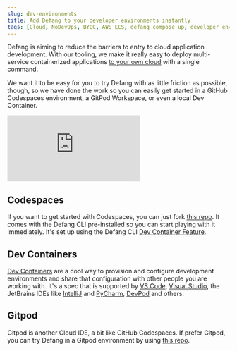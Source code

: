 ```yaml
---
slug: dev-environments
title: Add Defang to your developer environments instantly
tags: [Cloud, NoDevOps, BYOC, AWS ECS, defang compose up, developer environments, Cloud IDEs, CDE]
---
```


Defang is aiming to reduce the barriers to entry to cloud application development. With our tooling, we make it really easy to deploy multi-service containerized applications [to your own cloud](https://docs.defang.io/docs/concepts/defang-byoc) with a single command.

We want it to be easy for you to try Defang with as little friction as possible, though, so we have done the work so you can easily get started in a GitHub Codespaces environment, a GitPod Workspace, or even a local Dev Container.

<iframe style={{
    width: '100%',
    aspectRatio: '560/315',
}} src="https://www.youtube.com/embed/71pmCfLdxTg?si=7hRL-4uyTDANLe78" title="YouTube video player" frameborder="0" allow="accelerometer; autoplay; clipboard-write; encrypted-media; gyroscope; picture-in-picture; web-share" referrerpolicy="strict-origin-when-cross-origin" allowfullscreen></iframe>

## Codespaces

If you want to get started with Codespaces, you can just fork [this repo](https://github.com/DefangLabs/github-codespace). It comes with the Defang CLI pre-installed so you can start playing with it immediately. It's set up using the Defang CLI [Dev Container Feature](https://github.com/DefangLabs/devcontainer-feature/pkgs/container/devcontainer-feature%2Fdefang-cli).

## Dev Containers

[Dev Containers](https://code.visualstudio.com/docs/devcontainers/containers) are a cool way to provision and configure development environments and share that configuration with other people you are working with. It's a spec that is supported by [VS Code](https://code.visualstudio.com/docs/devcontainers/containers), [Visual Studio](https://devblogs.microsoft.com/cppblog/dev-containers-for-c-in-visual-studio/), the JetBrains IDEs like [IntelliJ](https://www.jetbrains.com/help/idea/connect-to-devcontainer.html) and [PyCharm](https://www.jetbrains.com/help/pycharm/connect-to-devcontainer.html), [DevPod](https://devpod.sh/docs/developing-in-workspaces/devcontainer-json) and others.

## Gitpod

Gitpod is another Cloud IDE, a bit like GitHub Codespaces. If prefer Gitpod, you can try Defang in a Gitpod environment by using [this repo](https://github.com/DefangLabs/gitpod-workspace/tree/main).